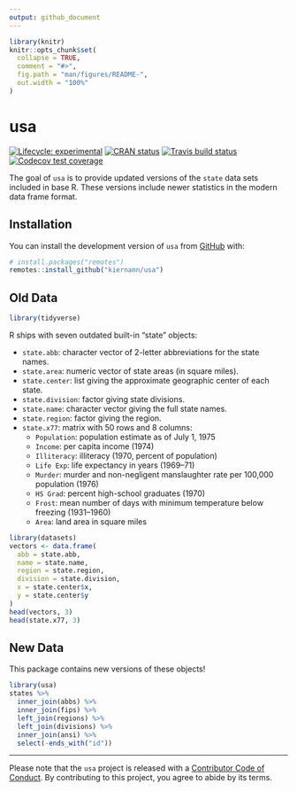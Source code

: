 ```yaml
---
output: github_document
---
```


<!-- README.md is generated from README.Rmd. Please edit that file -->

```r
library(knitr)
knitr::opts_chunk$set(
  collapse = TRUE,
  comment = "#>",
  fig.path = "man/figures/README-",
  out.width = "100%"
)
```

# usa

<!-- badges: start -->
[![Lifecycle: experimental](https://img.shields.io/badge/lifecycle-experimental-orange.svg)](https://www.tidyverse.org/lifecycle/#experimental)
[![CRAN status](https://www.r-pkg.org/badges/version/usa)](https://CRAN.R-project.org/package=usa)
[![Travis build status](https://travis-ci.org/kiernann/usa.svg?branch=master)](https://travis-ci.org/kiernann/usa)
[![Codecov test coverage](https://codecov.io/gh/kiernann/usa/branch/master/graph/badge.svg)](https://codecov.io/gh/kiernann/usa?branch=master)
<!-- badges: end -->

The goal of `usa` is to provide updated versions of the `state` data sets
included in base R. These versions include newer statistics in the modern
data frame format.

## Installation

You can install the development version of `usa` from [GitHub](https://github.com) with:

``` r
# install.packages("remotes")
remotes::install_github("kiernann/usa")
```

## Old Data

```r
library(tidyverse)
```

R ships with seven outdated built-in "state" objects:

* `state.abb`: character vector of 2-letter abbreviations for the state names.
* `state.area`: numeric vector of state areas (in square miles).
* `state.center`: list giving the approximate geographic center of each state.
* `state.division`: factor giving state divisions.
* `state.name`: character vector giving the full state names.
* `state.region`: factor giving the region.
* `state.x77`: matrix with 50 rows and 8 columns:
  * `Population`: population estimate as of July 1, 1975
  * `Income`: per capita income (1974)
  * `Illiteracy`: illiteracy (1970, percent of population)
  * `Life Exp`: life expectancy in years (1969–71)
  * `Murder`: murder and non-negligent manslaughter rate per 100,000 population (1976)
  * `HS Grad`: percent high-school graduates (1970)
  * `Frost`: mean number of days with minimum temperature below freezing (1931–1960)
  * `Area`: land area in square miles

```r
library(datasets)
vectors <- data.frame(
  abb = state.abb,
  name = state.name,
  region = state.region,
  division = state.division,
  x = state.center$x,
  y = state.center$y
)
head(vectors, 3)
head(state.x77, 3)
```

## New Data

This package contains new versions of these objects!

```r
library(usa)
states %>%
  inner_join(abbs) %>%
  inner_join(fips) %>%
  left_join(regions) %>%
  left_join(divisions) %>%
  inner_join(ansi) %>%
  select(-ends_with("id"))
```


***

Please note that the `usa` project is released with a 
[Contributor Code of Conduct](https://kiernann.com/usa/CODE_OF_CONDUCT.html). By
contributing to this project, you agree to abide by its terms.
